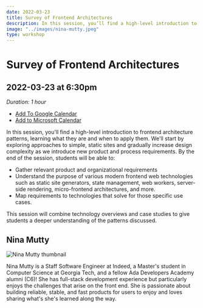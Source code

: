 ```yaml
---
date: 2022-03-23
title: Survey of Frontend Architectures
description: In this session, you’ll find a high-level introduction to frontend architecture patterns, learning what approach to take given a set of requirements.
image: "../images/nina-mutty.jpeg"
type: workshop
---
```


# Survey of Frontend Architectures

## 2022-03-23 at 6:30pm

_Duration: 1 hour_

- [Add To Google Calendar](https://calendar.google.com/calendar/render?action=TEMPLATE&dates=20220324T013000Z%2F20220324T023000Z&details=In%20this%20session%2C%20you%27ll%20find%20a%20high-level%20introduction%20to%20frontend%20architecture%20patterns%2C%20learning%20what%20they%20are%20and%20when%20to%20apply%20them.%20We%27ll%20start%20by%20exploring%20approaches%20to%20simple%2C%20static%20sites%20and%20gradually%20increase%20design%20complexity.&location=http%3A%2F%2Flovelace-labs.adadev.org&text=Survey%20of%20Frontend%20Architecture%20with%20Nina%20Mutty)
- [Add to Microsoft Calendar](https://outlook.live.com/calendar/0/deeplink/compose?allday=false&body=In%20this%20session%2C%20you%27ll%20find%20a%20high-level%20introduction%20to%20frontend%20architecture%20patterns%2C%20learning%20what%20they%20are%20and%20when%20to%20apply%20them.%20We%27ll%20start%20by%20exploring%20approaches%20to%20simple%2C%20static%20sites%20and%20gradually%20increase%20design%20complexity.&enddt=2022-03-24T02%3A30%3A00%2B00%3A00&location=http%3A%2F%2Flovelace-labs.adadev.org&path=%2Fcalendar%2Faction%2Fcompose&rru=addevent&startdt=2022-03-24T01%3A30%3A00%2B00%3A00&subject=Survey%20of%20Frontend%20Architecture%20with%20Nina%20Mutty)

In this session, you'll find a high-level introduction to frontend architecture patterns, learning what they are and when to apply them. We'll start by exploring approaches to simple, static sites and gradually increase design complexity as we introduce new product and process requirements. By the end of the session, students will be able to:

- Gather relevant product and organizational requirements
- Understand the purpose of various modern frontend web technologies such as static site generators, state management, web workers, server-side rendering, micro-frontend architectures, and more.
- Map requirements to technologies that solve for those specific use cases.

This session will combine technology overviews and case studies to give students a deeper understanding of the patterns discussed.

## Nina Mutty

![Nina Mutty thumbnail](../images/nina-mutty-thumb.jpeg)

Nina Mutty is a Staff Software Engineer at Indeed, a Master's student in Computer Science at Georgia Tech, and a fellow Ada Developers Academy alumni (C6)! She has full-stack development experience but particularly enjoys the challenges that arise on the front end. She is passionate about building reliable, stable, and fast products for users to enjoy and loves sharing what's she's learned along the way.

